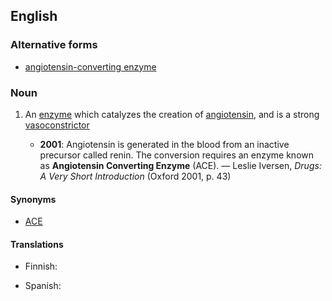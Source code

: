 ==English==

===Alternative forms===
* [[angiotensin-converting enzyme]]

===Noun===
{{en-noun|head=[[angiotensin]] [[converting]] [[enzyme]]}}

# {{context|biochemistry}} An [[enzyme]] which catalyzes the creation of [[angiotensin]], and is a strong [[vasoconstrictor]]
#* '''2001''': Angiotensin is generated in the blood from an inactive precursor called renin.  The conversion requires an enzyme known as '''Angiotensin Converting Enzyme''' (ACE). — Leslie Iversen, ''Drugs: A Very Short Introduction'' (Oxford 2001, p. 43)

====Synonyms====
* {{gloss|abbreviation}} [[ACE]]

====Translations====
{{trans-top|enzyme}}
* Finnish: {{t-|fi|angiotensiinikonvertaasin estäjä}}
{{trans-mid}}
* Spanish: {{t-|es|enzima convertidora de angiotensina|f}}
{{trans-bottom}}
